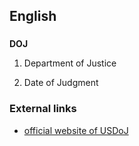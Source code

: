 ==English==

==={{initialism}}===
'''DOJ'''

# {{US}} Department of Justice
# Date of Judgment

===External links===
* [http://www.usdoj.gov/ official website of USDoJ]